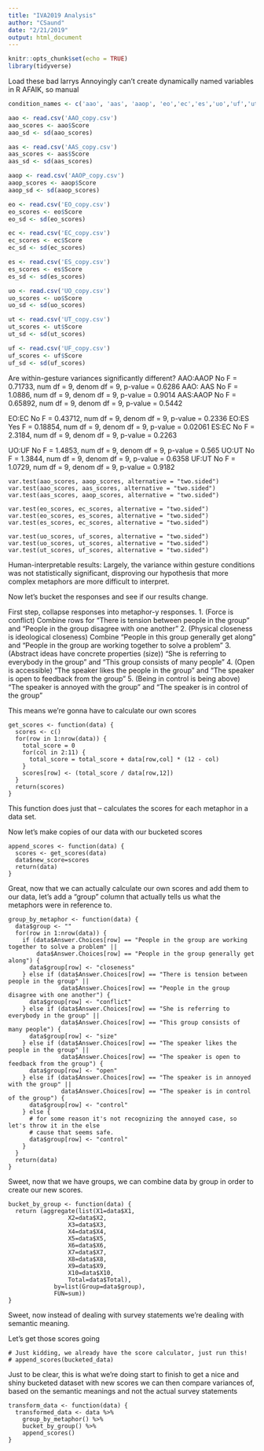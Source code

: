 ```yaml
---
title: "IVA2019 Analysis"
author: "CSaund"
date: "2/21/2019"
output: html_document
---
```


```r
knitr::opts_chunk$set(echo = TRUE)
library(tidyverse)
```

Load these bad larrys
Annoyingly can't create dynamically named variables in R AFAIK, so manual
```r
condition_names <- c('aao', 'aas', 'aaop', 'eo','ec','es','uo','uf','ut')

aao <- read.csv('AAO_copy.csv')
aao_scores <- aao$Score
aao_sd <- sd(aao_scores)

aas <- read.csv('AAS_copy.csv')
aas_scores <- aas$Score
aas_sd <- sd(aas_scores)

aaop <- read.csv('AAOP_copy.csv')
aaop_scores <- aaop$Score
aaop_sd <- sd(aaop_scores)

eo <- read.csv('EO_copy.csv')
eo_scores <- eo$Score
eo_sd <- sd(eo_scores)

ec <- read.csv('EC_copy.csv')
ec_scores <- ec$Score
ec_sd <- sd(ec_scores)

es <- read.csv('ES_copy.csv')
es_scores <- es$Score
es_sd <- sd(es_scores)

uo <- read.csv('UO_copy.csv')
uo_scores <- uo$Score
uo_sd <- sd(uo_scores)

ut <- read.csv('UT_copy.csv')
ut_scores <- ut$Score
ut_sd <- sd(ut_scores)

uf <- read.csv('UF_copy.csv')
uf_scores <- uf$Score
uf_sd <- sd(uf_scores)

```

Are within-gesture variances significantly different? 
AAO:AAOP No
F = 0.71733, num df = 9, denom df = 9, p-value = 0.6286
AAO: AAS No
F = 1.0886, num df = 9, denom df = 9, p-value = 0.9014
AAS:AAOP No
F = 0.65892, num df = 9, denom df = 9, p-value = 0.5442


EO:EC No
F = 0.43712, num df = 9, denom df = 9, p-value = 0.2336
EO:ES Yes
F = 0.18854, num df = 9, denom df = 9, p-value = 0.02061
ES:EC No
F = 2.3184, num df = 9, denom df = 9, p-value = 0.2263

UO:UF No
F = 1.4853, num df = 9, denom df = 9, p-value = 0.565
UO:UT No
F = 1.3844, num df = 9, denom df = 9, p-value = 0.6358
UF:UT No
F = 1.0729, num df = 9, denom df = 9, p-value = 0.9182

```{}
var.test(aao_scores, aaop_scores, alternative = "two.sided")
var.test(aao_scores, aas_scores, alternative = "two.sided")
var.test(aas_scores, aaop_scores, alternative = "two.sided")

var.test(eo_scores, ec_scores, alternative = "two.sided")
var.test(eo_scores, es_scores, alternative = "two.sided")
var.test(es_scores, ec_scores, alternative = "two.sided")

var.test(uo_scores, uf_scores, alternative = "two.sided")
var.test(uo_scores, ut_scores, alternative = "two.sided")
var.test(ut_scores, uf_scores, alternative = "two.sided")

```

Human-interpretable results:
Largely, the variance within gesture conditions was not statistically significant, 
disproving our hypothesis that more complex metaphors are more difficult to interpret. 

Now let's bucket the responses and see if our results change. 

First step, collapse responses into metaphor-y responses. 
1. (Force is conflict) Combine rows for "There is tension between people in the group" and "People in the group disagree with one another"
2. (Physical closeness is ideological closeness) Combine "People in this group generally get along" and "People in the group are working together to solve a problem"
3. (Abstract ideas have concrete properties (size)) "She is referring to everybody in the group" and "This group consists of many people"
4. (Open is accessible) "The speaker likes the people in the group" and "The speaker is open to feedback from the group"
5. (Being in control is being above) "The speaker is annoyed with the group" and "The speaker is in control of the group"

This means we're gonna have to calculate our own scores
```{}
get_scores <- function(data) {
  scores <- c()
  for(row in 1:nrow(data)) {
    total_score = 0
    for(col in 2:11) {
      total_score = total_score + data[row,col] * (12 - col)
    }
    scores[row] <- (total_score / data[row,12])
  }
  return(scores)
}
```
This function does just that -- calculates the scores for each metaphor in a data set. 

Now let's make copies of our data with our bucketed scores
```{}
append_scores <- function(data) {
  scores <- get_scores(data)
  data$new_score=scores
  return(data)
}
```


Great, now that we can actually calculate our own scores and add them to our data, let's add a "group"
column that actually tells us what the metaphors were in reference to. 
```{}
group_by_metaphor <- function(data) {
  data$group <- ""
  for(row in 1:nrow(data)) {
    if (data$Answer.Choices[row] == "People in the group are working together to solve a problem" || 
        data$Answer.Choices[row] == "People in the group generally get along") {
      data$group[row] <- "closeness"
    } else if (data$Answer.Choices[row] == "There is tension between people in the group" || 
               data$Answer.Choices[row] == "People in the group disagree with one another") {
      data$group[row] <- "conflict"
    } else if (data$Answer.Choices[row] == "She is referring to everybody in the group" || 
               data$Answer.Choices[row] == "This group consists of many people") {
      data$group[row] <- "size"
    } else if (data$Answer.Choices[row] == "The speaker likes the people in the group" || 
               data$Answer.Choices[row] == "The speaker is open to feedback from the group") {
      data$group[row] <- "open"
    } else if (data$Answer.Choices[row] == "The speaker is in annoyed with the group" || 
               data$Answer.Choices[row] == "The speaker is in control of the group") {
      data$group[row] <- "control"
    } else {
      # for some reason it's not recognizing the annoyed case, so let's throw it in the else
      # cause that seems safe.
      data$group[row] <- "control"
    }
  }
  return(data)
}
```


Sweet, now that we have groups, we can combine data by group in order to create our new scores.
```{}
bucket_by_group <- function(data) {
  return (aggregate(list(X1=data$X1, 
                 X2=data$X2,
                 X3=data$X3,
                 X4=data$X4,
                 X5=data$X5,
                 X6=data$X6,
                 X7=data$X7,
                 X8=data$X8,
                 X9=data$X9,
                 X10=data$X10,
                 Total=data$Total), 
             by=list(Group=data$group), 
             FUN=sum))
}
```
Sweet, now instead of dealing with survey statements we're dealing with semantic meaning. 

Let's get those scores going
```{}
# Just kidding, we already have the score calculator, just run this! 
# append_scores(bucketed_data)

```

Just to be clear, this is what we're doing start to finish to get a nice and shiny 
bucketed dataset with new scores we can then compare variances of, based on the semantic
meanings and not the actual survey statements
```{}
transform_data <- function(data) {
  transformed_data <- data %>%
    group_by_metaphor() %>%
    bucket_by_group() %>%
    append_scores()
}
``` 







